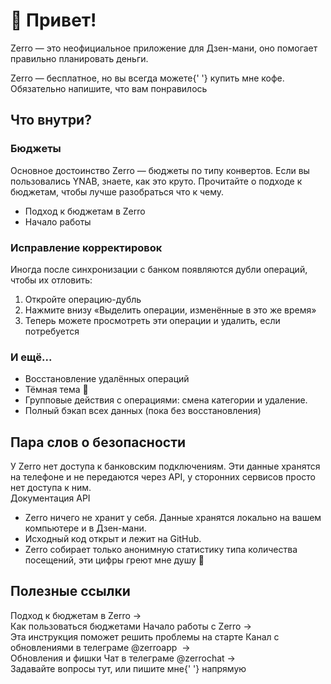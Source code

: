 
<Helmet>
  <title>Что такое Zerro?</title>
  <meta
    name="description"
    content="Zerro помогает вести личный и семейный бюджет."
  />
</Helmet>

# 👋 Привет!

Zerro — это неофициальное приложение для <nobr><Link to="https://zenmoney.ru/">Дзен-мани</Link></nobr>, оно помогает правильно планировать деньги.

<ExampleBox symbol="🖤">
  Zerro — бесплатное, но вы всегда можете{' '}
  <Link to="/donation">купить мне кофе</Link>.
  <br />
  <Muted>Обязательно напишите, что вам понравилось</Muted>
</ExampleBox>

<Box
  component="img"
  maxWidth="100%"
  borderRadius={8}
  border="1px solid rgba(0,0,0,0.08)"
  boxShadow="0 8px 32px 0 rgba(0,0,0,0.16)"
  src={wholeImg}
  alt="Примерно так выглядит интерфейс внутри"
/>

## Что внутри?

### Бюджеты

Основное достоинство Zerro — бюджеты по типу конвертов. Если вы пользовались YNAB, знаете, как это круто. Прочитайте о подходе к бюджетам, чтобы лучше разобраться что к чему.

- <Link to="/about/method">Подход к бюджетам в Zerro</Link>
- <Link to="/about/quick-start">Начало работы</Link>

### Исправление корректировок

Иногда после синхронизации с банком появляются дубли операций, чтобы их отловить:

1. Откройте операцию-дубль
2. Нажмите внизу «Выделить операции, изменённые в это же время»
3. Теперь можете просмотреть эти операции и удалить, если потребуется

### И ещё...

- Восстановление удалённых операций
- Тёмная тема 🌚
- Групповые действия с операциями: смена категории и удаление.
- Полный бэкап всех данных (пока без восстановления)

## Пара слов о безопасности

<ExampleBox symbol="🔒">
  У Zerro нет доступа к банковским подключениям. Эти данные хранятся на телефоне
  и не передаются через API, у сторонних сервисов просто нет доступа к ним.
  <br />
  <Link to="https://github.com/zenmoney/ZenPlugins/wiki/ZenMoney-API">
    Документация API
  </Link>
</ExampleBox>

- Zerro ничего не хранит у себя. Данные хранятся локально на вашем компьютере и в Дзен-мани.
- Исходный код открыт и <Link to="https://github.com/ardov/zerro">лежит на GitHub</Link>.
- Zerro собирает только анонимную статистику типа количества посещений, эти цифры греют мне душу 🙂

## Полезные ссылки

<ExampleBox symbol="💵">
  <Link to="/about/method">Подход к бюджетам в Zerro</Link> →
  <br />
  <Muted>Как пользоваться бюджетами</Muted>
</ExampleBox>

<ExampleBox symbol="🚀">
  <Link to="/about/quick-start">Начало работы с Zerro</Link> →
  <br />
  <Muted>Эта инструкция поможет решить проблемы на старте</Muted>
</ExampleBox>

<ExampleBox symbol="🔥">
  <Link to="https://t.me/zerroapp">
    Канал с обновлениями в телеграме @zerroapp
  </Link>
   →
  <br />
  <Muted>Обновления и фишки</Muted>
</ExampleBox>

<ExampleBox symbol="💬">
  <Link to="https://t.me/zerrochat">Чат в телеграме @zerrochat</Link> →
  <br />
  <Muted>
    Задавайте вопросы тут, или пишите <Link to="http://t.me/ardov">мне</Link>{' '}
    напрямую
  </Muted>
</ExampleBox>
